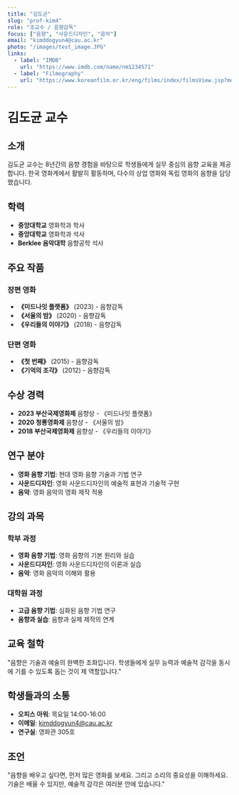 ```yaml
---
title: "김도균"
slug: "prof-kim4"
role: "조교수 / 음향감독"
focus: ["음향", "사운드디자인", "음악"]
email: "kimddogyun4@cau.ac.kr"
photo: "/images/test_image.JPG"
links:
  - label: "IMDB"
    url: "https://www.imdb.com/name/nm1234571"
  - label: "Filmography"
    url: "https://www.koreanfilm.or.kr/eng/films/index/filmsView.jsp?movieCd=20200005"
---
```


# 김도균 교수

## 소개

김도균 교수는 8년간의 음향 경험을 바탕으로 학생들에게 실무 중심의 음향 교육을 제공합니다. 한국 영화계에서 활발히 활동하며, 다수의 상업 영화와 독립 영화의 음향을 담당했습니다.

## 학력

- **중앙대학교** 영화학과 학사
- **중앙대학교** 영화학과 석사
- **Berklee 음악대학** 음향공학 석사

## 주요 작품

### 장편 영화
- **《미드나잇 플랫폼》** (2023) - 음향감독
- **《서울의 밤》** (2020) - 음향감독
- **《우리들의 이야기》** (2018) - 음향감독

### 단편 영화
- **《첫 번째》** (2015) - 음향감독
- **《기억의 조각》** (2012) - 음향감독

## 수상 경력

- **2023 부산국제영화제** 음향상 - 《미드나잇 플랫폼》
- **2020 청룡영화제** 음향상 - 《서울의 밤》
- **2018 부산국제영화제** 음향상 - 《우리들의 이야기》

## 연구 분야

- **영화 음향 기법**: 현대 영화 음향 기술과 기법 연구
- **사운드디자인**: 영화 사운드디자인의 예술적 표현과 기술적 구현
- **음악**: 영화 음악의 영화 제작 적용

## 강의 과목

### 학부 과정
- **영화 음향 기법**: 영화 음향의 기본 원리와 실습
- **사운드디자인**: 영화 사운드디자인의 이론과 실습
- **음악**: 영화 음악의 이해와 활용

### 대학원 과정
- **고급 음향 기법**: 심화된 음향 기법 연구
- **음향과 실습**: 음향과 실제 제작의 연계

## 교육 철학

"음향은 기술과 예술의 완벽한 조화입니다. 학생들에게 실무 능력과 예술적 감각을 동시에 기를 수 있도록 돕는 것이 제 역할입니다."

## 학생들과의 소통

- **오피스 아워**: 목요일 14:00-16:00
- **이메일**: kimddogyun4@cau.ac.kr
- **연구실**: 영화관 305호

## 조언

"음향을 배우고 싶다면, 먼저 많은 영화를 보세요. 그리고 소리의 중요성을 이해하세요. 기술은 배울 수 있지만, 예술적 감각은 여러분 안에 있습니다." 